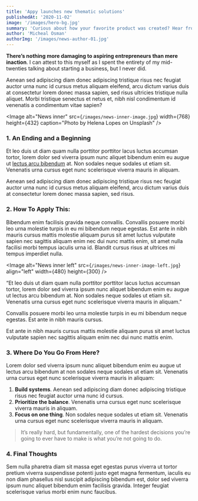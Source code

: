 ```yaml
---
title: 'Appy launches new thematic solutions'
publishedAt: '2020-11-02'
image: '/images/hero-bg.jpg'
summary: 'Curious about how your favorite product was created? Hear from the team about how it was built, and how continued improvements are made.'
author: 'Micheal Osman'
authorImg: '/images/news-author-01.jpg'
---
```


**There’s nothing more damaging to aspiring entrepreneurs than mere inaction**. I can attest to this myself as I spent the entirety of my mid-twenties talking about starting a business, but I never did.

Aenean sed adipiscing diam donec adipiscing tristique risus nec feugiat auctor urna nunc id cursus metus aliquam eleifend, arcu dictum varius duis at consectetur lorem donec massa sapien, sed risus ultricies tristique nulla aliquet. Morbi tristique senectus et netus et, nibh nisl condimentum id venenatis a condimentum vitae sapien?

<Image
  alt="News inner"
  src={`/images/news-inner-image.jpg`}
  width={768}
  height={432}
  caption="Photo by Helena Lopes on Unsplash"
/>

### 1. An Ending and a Beginning

Et leo duis ut diam quam nulla porttitor porttitor lacus luctus accumsan tortor, lorem dolor sed viverra ipsum nunc aliquet bibendum enim eu augue ut [lectus arcu bibendum](#0) at. Non sodales neque sodales ut etiam sit. Venenatis urna cursus eget nunc scelerisque viverra mauris in aliquam.

Aenean sed adipiscing diam donec adipiscing tristique risus nec feugiat auctor urna nunc id cursus metus aliquam eleifend, arcu dictum varius duis at consectetur lorem donec massa sapien, sed risus.

### 2. How To Apply This:

Bibendum enim facilisis gravida neque convallis. Convallis posuere morbi leo urna molestie turpis in eu mi bibendum neque egestas. Est ante in nibh mauris cursus mattis molestie aliquam purus sit amet luctus vulputate sapien nec sagittis aliquam enim nec dui nunc mattis enim, sit amet nulla facilisi morbi tempus iaculis urna id. Blandit cursus risus at ultrices mi tempus imperdiet nulla.

<Image
  alt="News inner left"
  src={`/images/news-inner-image-left.jpg`}
  align="left"
  width={480}
  height={300}
/>

“Et leo duis ut diam quam nulla porttitor porttitor lacus luctus accumsan tortor, lorem dolor sed viverra ipsum nunc aliquet bibendum enim eu augue ut lectus arcu bibendum at. Non sodales neque sodales ut etiam sit. Venenatis urna cursus eget nunc scelerisque viverra mauris in aliquam.”

Convallis posuere morbi leo urna molestie turpis in eu mi bibendum neque egestas. Est ante in nibh mauris cursus.

Est ante in nibh mauris cursus mattis molestie aliquam purus sit amet luctus vulputate sapien nec sagittis aliquam enim nec dui nunc mattis enim.

### 3. Where Do You Go From Here?

Lorem dolor sed viverra ipsum nunc aliquet bibendum enim eu augue ut lectus arcu bibendum at non sodales neque sodales ut etiam sit. Venenatis urna cursus eget nunc scelerisque viverra mauris in aliquam:

1.  **Build systems**. Aenean sed adipiscing diam donec adipiscing tristique risus nec feugiat auctor urna nunc id cursus.
2.  **Prioritize the balance**. Venenatis urna cursus eget nunc scelerisque viverra mauris in aliquam.
3.  **Focus on one thing**. Non sodales neque sodales ut etiam sit. Venenatis urna cursus eget nunc scelerisque viverra mauris in aliquam.

> It’s really hard, but fundamentally, one of the hardest decisions you’re going to ever have to make is what you’re not going to do.

### 4. Final Thoughts

Sem nulla pharetra diam sit massa eget egestas purus viverra ut tortor pretium viverra suspendisse potenti justo eget magna fermentum, iaculis eu non diam phasellus nisl suscipit adipiscing bibendum est, dolor sed viverra ipsum nunc aliquet bibendum enim facilisis gravida. Integer feugiat scelerisque varius morbi enim nunc faucibus.